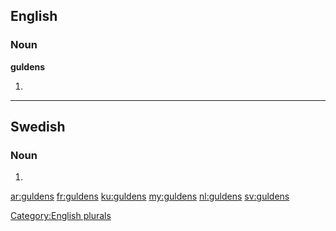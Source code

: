 ==English==

===Noun===
'''guldens'''

# {{plural of|[[gulden]]}}

[[Category:English plurals]]

----

==Swedish==

===Noun===
{{head|sv|noun form}}

# {{sv-noun-form-def-gen-pl|guld}}

[[ar:guldens]]
[[fr:guldens]]
[[ku:guldens]]
[[my:guldens]]
[[nl:guldens]]
[[sv:guldens]]